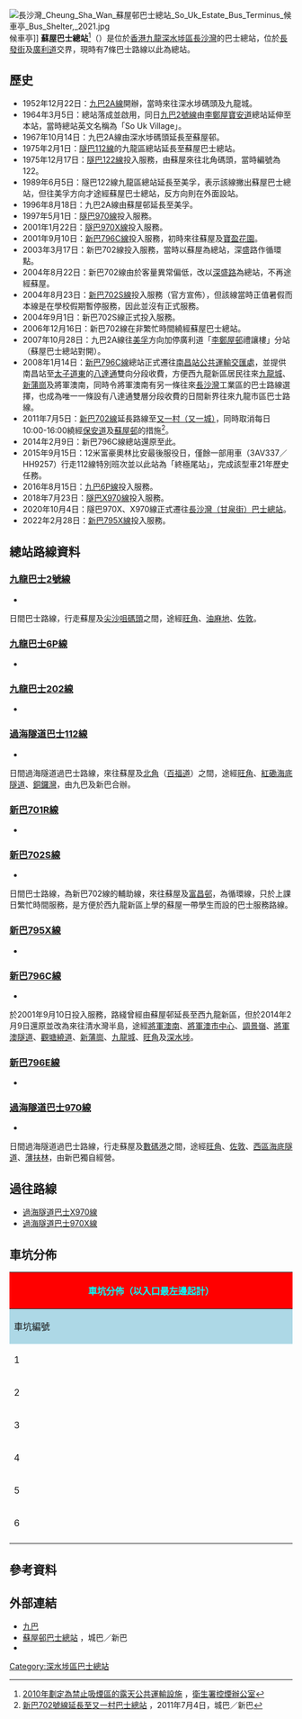 {{Infobox HK Bus terminus 
| image = [[File:So_Uk_Bus_Terminus_(clear_view_and_blue_sky).jpg|270px]]
| name = 蘇屋巴士總站
| engname = So Uk Bus Terminus 
| district = [[深水埗區|深水埗區]]
| area = [[九巴|九巴]]<br>-[[長沙灣|長沙灣]]／[[荔枝角|荔枝角]]／[[昂船洲|昂船洲]]<br>[[新巴|新巴]]<br>-[[蘇屋|蘇屋]]
| street = [[長發街|長發街]]、[[廣利道|廣利道]]交界近[[蘇屋邨|蘇屋邨]]
| coordinates = {{coord|22|20|27.37|N|114|9|31.63|E}}
| opendate = {{start date and age|1964|3|5}}
| terminate =[[九巴|九巴]]<br>[[九龍巴士2號線|2]]、[[九龍巴士6P線|6P]]、[[九龍巴士202線|202]]<br>[[新巴|新巴]]<br>[[新巴701R線|701R]]、[[新巴702S線|702S]]、[[新巴795X線|795X]]、[[新巴796C線|796C、796E]]<br>[[過海隧道巴士|過海隧道巴士]]<br>[[過海隧道巴士112線|112]]、[[過海隧道巴士970線|970]]
| via = 
| feeder = 
| nearbystreets = [[長發街|長發街]]、[[保安道|保安道]]、[[廣利道|廣利道]]、[[東京街|東京街]]
| nearbysights = [[蘇屋邨|蘇屋邨]]、[[李鄭屋邨|李鄭屋邨]]、<br>[[佛教大雄中學|佛教大雄中學]]、[[明愛醫院|明愛醫院]]、<br>[[長沙灣賽馬會診所|長沙灣賽馬會診所]]、[[保安道球場|保安道球場]]、蘇屋職業訓練局青年學院
| notes = 
| alternative = 
| bgcolor = Red
| fontcolor = White
|}}
[[File:長沙灣_Cheung_Sha_Wan_蘇屋邨巴士總站_So_Uk_Estate_Bus_Terminus_候車亭_Bus_Shelter,_2021.jpg|thumb]]候車亭]]
'''蘇屋巴士總站'''<ref>[http://www.tco.gov.hk/tc_chi/legislation/open_air_ptfs_list.html 2010年劃定為禁止吸煙區的露天公共運輸設施] {{Wayback|url=http://www.tco.gov.hk/tc_chi/legislation/open_air_ptfs_list.html |date=20140222013445 }}，[[衛生署控煙辦公室|衛生署控煙辦公室]]</ref>（{{lang-en|'''So Uk Bus Terminus'''}}）是位於[[香港|香港]][[九龍|九龍]][[深水埗區|深水埗區]][[長沙灣|長沙灣]]的巴士總站，位於[[長發街|長發街]]及[[廣利道|廣利道]]交界，現時有7條巴士路線以此為總站。

==歷史==
*1952年12月22日：[[九龍巴士2A線|九巴2A線]]開辦，當時來往深水埗碼頭及九龍城。
*1964年3月5日：總站落成並啟用，同日[[九龍巴士2號線|九巴2號線]]由[[李鄭屋邨|李鄭屋]][[保安道|寶安道]]總站延伸至本站，當時總站英文名稱為「So Uk Village」。
*1967年10月14日：九巴2A線由深水埗碼頭延長至蘇屋邨。 
*1975年2月1日：[[過海隧道巴士112線|隧巴112線]]的九龍區總站延長至蘇屋巴士總站。
*1975年12月17日：[[過海隧道巴士N122線|隧巴122線]]投入服務，由蘇屋來往北角碼頭，當時編號為122。
*1989年6月5日：隧巴122線九龍區總站延長至美孚，表示該線撇出蘇屋巴士總站，但往美孚方向才途經蘇屋巴士總站，反方向則在外面設站。
*1996年8月18日：九巴2A線由蘇屋邨延長至美孚。
*1997年5月1日：[[過海隧道巴士970線|隧巴970線]]投入服務。
*2001年1月22日：[[過海隧道巴士970X線|隧巴970X線]]投入服務。
*2001年9月10日：[[新巴796C線|新巴796C線]]投入服務，初時來往蘇屋及[[寶盈花園|寶盈花園]]。
*2003年3月17日：新巴702線投入服務，當時以蘇屋為總站，深盛路作循環點。
*2004年8月22日：新巴702線由於客量異常偏低，改以[[深盛路|深盛路]]為總站，不再途經蘇屋。
*2004年8月23日：[[新巴702線|新巴702S線]]投入服務（官方宣佈），但該線當時正值暑假而本線是在學校假期暫停服務，因此並沒有正式服務。
*2004年9月1日：新巴702S線正式投入服務。
*2006年12月16日：新巴702線在非繁忙時間繞經蘇屋巴士總站。
*2007年10月28日：九巴2A線往[[美孚_(香港)|美孚]]方向加停廣利道「[[李鄭屋邨|李鄭屋邨]]禮讓樓」分站（蘇屋巴士總站對開）。
*2008年1月14日：[[新巴796C線|新巴796C線]]總站正式遷往[[南昌站公共運輸交匯處|南昌站公共運輸交匯處]]，並提供南昌站至[[太子道東|太子道東]]的[[八達通|八達通]]雙向分段收費，方便西九龍新區居民往來[[九龍城|九龍城]]、[[新蒲崗|新蒲崗]]及將軍澳南，同時令將軍澳南有另一條往來[[長沙灣|長沙灣]]工業區的巴士路線選擇，也成為唯一一條設有八達通雙層分段收費的日間新界往來九龍市區巴士路線。
*2011年7月5日：[[新巴702線|新巴702線]]延長路線至[[又一城公共運輸交匯處|又一村（又一城）]]，同時取消每日10:00-16:00繞經[[保安道|保安道]]及[[蘇屋邨|蘇屋邨]]的措施<ref>[http://www.nwstbus.com.hk/en/uploadedFiles/~CustomerNotice/04072011-CB.pdf 新巴702號線延長至又一村巴士總站] {{Wayback|url=http://www.nwstbus.com.hk/en/uploadedFiles/~CustomerNotice/04072011-CB.pdf |date=20201207032413 }}，2011年7月4日，城巴／新巴</ref>。
*2014年2月9日：新巴796C線總站還原至此。
*2015年9月15日：12米富豪奧林比安最後服役日，僅餘一部用車（3AV337／HH9257）行走112線特別班次並以此站為「終極尾站」，完成該型車21年歷史任務。
*2016年8月15日：[[九龍巴士6P線|九巴6P線]]投入服務。
*2018年7月23日：[[過海隧道巴士X970線|隧巴X970線]]投入服務。
*2020年10月4日：隧巴970X、X970線正式遷往[[長沙灣（甘泉街）巴士總站|長沙灣（甘泉街）巴士總站]]。
*2022年2月28日：[[新巴795X線|新巴795X線]]投入服務。

==總站路線資料==
===[[九龍巴士2號線|九龍巴士2號線]]===
*{{HK Bus Route KLNT|2|inline}}
日間巴士路線，行走蘇屋及[[尖沙咀天星碼頭|尖沙咀碼頭]]之間，途經[[旺角|旺角]]、[[油麻地|油麻地]]、[[佐敦|佐敦]]。

===[[九龍巴士6P線|九龍巴士6P線]]===
*{{HK Bus Route KLNT|6P|inline}}

===[[九龍巴士202線|九龍巴士202線]]===
*{{HK Bus Route KLNT|202|inline}}

===[[過海隧道巴士112線|過海隧道巴士112線]]===
*{{HK Bus Route Cross Harbour|112|inline}}
日間過海隧道過巴士路線，來往蘇屋及[[北角|北角]]（[[百福道|百福道]]）之間，途經[[旺角|旺角]]、[[紅磡海底隧道|紅磡海底隧道]]、[[銅鑼灣|銅鑼灣]]，由九巴及新巴合辦。

===[[新巴701R線|新巴701R線]]===
*{{HK Bus Route KLNT|701R|inline}}

===[[新巴702S線|新巴702S線]]===
*{{HK Bus Route KLNT|702S|inline}}
日間巴士路線，為新巴702線的輔助線，來往蘇屋及[[富昌邨|富昌邨]]，為循環線，只於上課日繁忙時間服務，是方便於西九龍新區上學的蘇屋一帶學生而設的巴士服務路線。

===[[新巴795X線|新巴795X線]]===
*{{HK Bus Route KLNT|795X|inline}}

===[[新巴796C線|新巴796C線]]===
*{{HK Bus Route KLNT|796C|inline}}
於2001年9月10日投入服務，路綫曾經由蘇屋邨延長至西九龍新區，但於2014年2月9日還原並改為來往清水灣半島，途經[[將軍澳南|將軍澳南]]、[[將軍澳市中心|將軍澳市中心]]、[[調景嶺|調景嶺]]、[[將軍澳隧道|將軍澳隧道]]、[[觀塘繞道|觀塘繞道]]、[[新蒲崗|新蒲崗]]、[[九龍城|九龍城]]、[[旺角|旺角]]及[[深水埗|深水埗]]。

===[[新巴796E線|新巴796E線]]===
*{{HK Bus Route KLNT|796E|inline}}

===[[過海隧道巴士970線|過海隧道巴士970線]]===
*{{HK Bus Route Cross Harbour|970|inline}}
日間過海隧道過巴士路線，行走蘇屋及[[數碼港|數碼港]]之間，途經[[旺角|旺角]]、[[佐敦|佐敦]]、[[西區海底隧道|西區海底隧道]]、[[薄扶林|薄扶林]]，由新巴獨自經營。

==過往路線==
*[[過海隧道巴士X970線|過海隧道巴士X970線]]
*[[過海隧道巴士970X線|過海隧道巴士970X線]]
==車坑分佈==
{|class="wikitable" style="width:100%; text-align:center"
|-
!colspan="3" style="background:red; color:#00ffff; font-size:16px"|'''車坑分佈（以入口最左邊起計）'''
|-
!style="background:lightblue;" width="10%"|車坑編號
!style="background:lightblue;" width="25%"|車坑數目
!style="background:lightblue;" width="65%"|路線
|-
|1||雙坑||九龍巴士2號線
|-
|2||單坑||九龍巴士6P、202線
|-
|3||單坑||過海隧道巴士112線
|-
|4||單坑||新巴796C線 
|-
|5||單坑||新巴795X、796E線
|-
|6||單坑||過海隧道巴士970線
|-
|}

==參考資料==
{{reflist}}

==外部連結==
{{commonscat|So Uk Bus Terminus}}
*[http://www.kmb.hk 九巴]{{Wayback|url=http://www.kmb.hk/ |date=20121206050156 }}
*[http://www.nwstbus.com.hk/routes/busstop.aspx?intLangID=2&stopid=002836 蘇屋邨巴士總站] {{Wayback|url=http://www.nwstbus.com.hk/routes/busstop.aspx?intLangID=2&stopid=002836 |date=20160304122042 }}，城巴／新巴
*{{Wikia|hkbus|香港巴士大典|蘇屋邨總站}}

{{香港深水埗區巴士總站列表}}

[[Category:深水埗區巴士總站|Category:深水埗區巴士總站]]